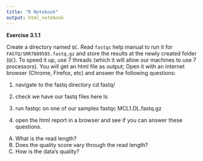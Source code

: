 ```yaml
---
title: "R Notebook"
output: html_notebook
---
```


**Exercise 3.1.1**

Create a directory named `QC`. Read `fastqc` help manual to run it for `FASTQ/SRR7889585.fastq.gz` and store the results at the newly created folder (`QC`). To speed it up, use 7 threads (which it will allow our machines to use 7 processors). You will get an html file as output; Open it with an internet browser (Chrome, Firefox, etc) and answer the following questions:

1) navigate to the fastq directory
  cd fastq/
  
2) check we have our fastq files here
  ls
  
3) run fastqc on one of our samples
  fastqc MCL1.DL.fastq.gz
  
4) open the html report in a browser and see if you can answer these questions.
  A) What is the read length?
  B) Does the quality score vary through the read length?
  C) How is the data's quality?
